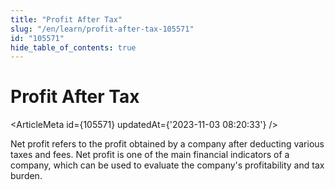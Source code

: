 ```yaml
---
title: "Profit After Tax"
slug: "/en/learn/profit-after-tax-105571"
id: "105571"
hide_table_of_contents: true
---
```



# Profit After Tax

<ArticleMeta id={105571} updatedAt={'2023-11-03 08:20:33'} />
<div className='border-solid border-b border-t-0 my-4 border-[var(--ifm-color-gray-300)]' />

Net profit refers to the profit obtained by a company after deducting various taxes and fees. Net profit is one of the main financial indicators of a company, which can be used to evaluate the company's profitability and tax burden.
